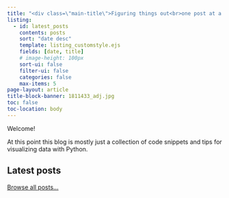 ```yaml
---
title: "<div class=\"main-title\">Figuring things out<br>one post at a time</div>"
listing:
  - id: latest_posts
    contents: posts
    sort: "date desc"
    template: listing_customstyle.ejs
    fields: [date, title]
    # image-height: 100px
    sort-ui: false
    filter-ui: false
    categories: false
    max-items: 5
page-layout: article
title-block-banner: 1811433_adj.jpg
toc: false
toc-location: body
---
```


:::{.column-page}
:::


Welcome! 

At this point this blog is mostly just a collection of code snippets and tips for visualizing data with Python. 


## Latest posts

::: {#latest_posts}
:::

<div class="view_all">[Browse all posts...](all_posts_categorized.qmd)</div>

<!-- ## Tutorials and projects  -->

